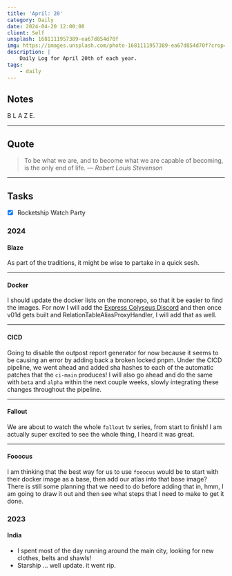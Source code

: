 ```yaml
---
title: 'April: 20'
category: Daily
date: 2024-04-20 12:00:00
client: Self
unsplash: 1681111957389-ea67d854d70f
img: https://images.unsplash.com/photo-1681111957389-ea67d854d70f?crop=entropy&cs=srgb&fm=jpg&ixid=MnwzNjM5Nzd8MHwxfHJhbmRvbXx8fHx8fHx8fDE2ODE3NDg2ODY&ixlib=rb-4.0.3&q=85
description: |
    Daily Log for April 20th of each year.
tags:
    - daily
---
```



<MDXJS>

## Notes

B L A Z E.

---

## Quote

> To be what we are, and to become what we are capable of becoming, is the only end of life.
> — <cite>Robert Louis Stevenson</cite>

---

## Tasks

-   [x] Rocketship Watch Party

</MDXJS>

<MDXJS>

<MDXJS>

### 2024

<MDXJS>

#### Blaze

As part of the traditions, it might be wise to partake in a quick sesh.

</MDXJS>

---

<MDXJS>

#### Docker

I should update the docker lists on the monorepo, so that it be easier to find the images.
For now I will add the [Express Colyseus Discord](https://hub.docker.com/r/kbve/expresscolyseusdiscord) and then once v01d gets built and RelationTableAliasProxyHandler, I will add that as well.

</MDXJS>

---

<MDXJS>

#### CICD

Going to disable the outpost report generator for now because it seems to be causing an error by adding back a broken locked pnpm.
Under the CICD pipeline, we went ahead and added sha hashes to each of the automatic patches that the `ci-main` produces!
I will also go ahead and do the same with `beta` and `alpha` within the next couple weeks, slowly integrating these changes throughout the pipeline.

</MDXJS>

---

<MDXJS>

#### Fallout

We are about to watch the whole `fallout` tv series, from start to finish!
I am actually super excited to see the whole thing, I heard it was great.

</MDXJS>

---

<MDXJS>

#### Fooocus

I am thinking that the best way for us to use `fooocus` would be to start with their docker image as a base, then add our atlas into that base image?
There is still some planning that we need to do before adding that in, hmm, I am going to draw it out and then see what steps that I need to make to get it done.


</MDXJS>

</MDXJS>

<MDXJS>

### 2023

<MDXJS>

#### India

- I spent most of the day running around the main city, looking for new clothes, belts and shawls!
- Starship ... well update. it went rip.

</MDXJS>

</MDXJS>

</MDXJS>
